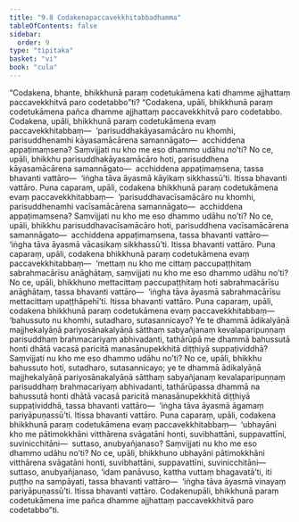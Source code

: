 ```yaml
---
title: "9.8 Codakenapaccavekkhitabbadhamma"
tableOfContents: false
sidebar:
  order: 9
type: "tipitaka"
basket: "vi"
book: "cula"
---
```



<DynamicBreadcrumb />

<Division number="399" book="cula">

<Paragraph number="1929" book="cula">
“Codakena, bhante, bhikkhunā paraṃ codetukāmena kati dhamme ajjhattaṃ paccavekkhitvā paro codetabbo”ti? “Codakena, upāli, bhikkhunā paraṃ codetukāmena pañca dhamme ajjhattaṃ paccavekkhitvā paro codetabbo.
</Paragraph>

<Paragraph number="1930" book="cula">
Codakena, upāli, bhikkhunā paraṃ codetukāmena evaṃ paccavekkhitabbaṃ—  ‘parisuddhakāyasamācāro nu khomhi, parisuddhenamhi kāyasamācārena samannāgato—  acchiddena appaṭimaṃsena? Saṃvijjati nu kho me eso dhammo udāhu no’ti? No ce, upāli, bhikkhu parisuddhakāyasamācāro hoti, parisuddhena kāyasamācārena samannāgato—  acchiddena appaṭimaṃsena, tassa bhavanti vattāro—  ‘iṅgha tāva āyasmā kāyikaṃ sikkhassū’ti. Itissa bhavanti vattāro.
</Paragraph>

<Paragraph number="1931" book="cula">
Puna caparaṃ, upāli, codakena bhikkhunā paraṃ codetukāmena evaṃ paccavekkhitabbaṃ—  ‘parisuddhavacīsamācāro nu khomhi, parisuddhenamhi vacīsamācārena samannāgato—  acchiddena appaṭimaṃsena? Saṃvijjati nu kho me eso dhammo udāhu no’ti? No ce, upāli, bhikkhu parisuddhavacīsamācāro hoti, parisuddhena vacīsamācārena samannāgato—  acchiddena appaṭimaṃsena, tassa bhavanti vattāro—  ‘iṅgha tāva āyasmā vācasikaṃ sikkhassū’ti. Itissa bhavanti vattāro.
</Paragraph>

<Paragraph number="1932" book="cula">
Puna caparaṃ, upāli, codakena bhikkhunā paraṃ codetukāmena evaṃ paccavekkhitabbaṃ—  ‘mettaṃ nu kho me cittaṃ paccupaṭṭhitaṃ sabrahmacārīsu anāghātaṃ, saṃvijjati nu kho me eso dhammo udāhu no’ti? No ce, upāli, bhikkhuno mettacittaṃ paccupaṭṭhitaṃ hoti sabrahmacārīsu anāghātaṃ, tassa bhavanti vattāro—  ‘iṅgha tāva āyasmā sabrahmacārīsu mettacittaṃ upaṭṭhāpehī’ti. Itissa bhavanti vattāro.
</Paragraph>

<Paragraph number="1933" book="cula">
Puna caparaṃ, upāli, codakena bhikkhunā paraṃ codetukāmena evaṃ paccavekkhitabbaṃ—  ‘bahussuto nu khomhi, sutadharo, sutasannicayo? Ye te dhammā ādikalyāṇā majjhekalyāṇā pariyosānakalyāṇā sātthaṃ sabyañjanaṃ kevalaparipuṇṇaṃ parisuddhaṃ brahmacariyaṃ abhivadanti, tathārūpā me dhammā bahussutā honti dhātā vacasā paricitā manasānupekkhitā diṭṭhiyā suppaṭividdhā? Saṃvijjati nu kho me eso dhammo udāhu no’ti? No ce, upāli, bhikkhu bahussuto hoti, sutadharo, sutasannicayo; ye te dhammā ādikalyāṇā majjhekalyāṇā pariyosānakalyāṇā sātthaṃ sabyañjanaṃ kevalaparipuṇṇaṃ parisuddhaṃ brahmacariyaṃ abhivadanti, tathārūpassa dhammā na bahussutā honti dhātā vacasā paricitā manasānupekkhitā diṭṭhiyā suppaṭividdhā, tassa bhavanti vattāro—  ‘iṅgha tāva āyasmā āgamaṃ pariyāpuṇassū’ti. Itissa bhavanti vattāro.
</Paragraph>

<Paragraph number="1934" book="cula">
Puna caparaṃ, upāli, codakena bhikkhunā paraṃ codetukāmena evaṃ paccavekkhitabbaṃ—  ‘ubhayāni kho me pātimokkhāni vitthārena svāgatāni honti, suvibhattāni, suppavattīni, suvinicchitāni—  suttaso, anubyañjanaso? Saṃvijjati nu kho me eso dhammo udāhu no’ti? No ce, upāli, bhikkhuno ubhayāni pātimokkhāni vitthārena svāgatāni honti, suvibhattāni, suppavattīni, suvinicchitāni—  suttaso, anubyañjanaso, ‘idaṃ panāvuso, kattha vuttaṃ bhagavatā’ti, iti puṭṭho na sampāyati, tassa bhavanti vattāro—  ‘iṅgha tāva āyasmā vinayaṃ pariyāpuṇassū’ti. Itissa bhavanti vattāro. Codakenupāli, bhikkhunā paraṃ codetukāmena ime pañca dhamme ajjhattaṃ paccavekkhitvā paro codetabbo”ti.
</Paragraph>
</Division>